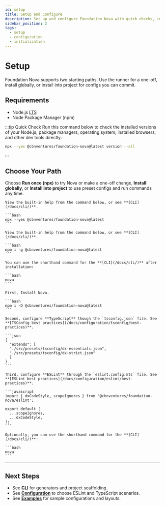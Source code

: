 ```yaml
---
id: setup
title: Setup and Configure
description: Set up and configure Foundation Nova with quick checks, installation options, and best-practice TypeScript and ESLint presets.
sidebar_position: 2
tags:
  - setup
  - configuration
  - initialization
---
```



# Setup

Foundation Nova supports two starting paths. Use the runner for a one-off, install globally, or install into project for configs you can commit.

## Requirements

- Node.js <abbr title="Long-Term Support">LTS</abbr>
- Node Package Manager (npm)

:::tip Quick Check
Run this command below to check the installed versions of your Node.js, package managers, operating system, installed browsers, and other dev tools directly:

```bash
npx --yes @cbnventures/foundation-nova@latest version --all
```
:::

## Choose Your Path

Choose **Run once (npx)** to try Nova or make a one-off change, **Install globally**, or **Install into project** to use preset configs and run commands any time.

<Tabs groupId="setup-mode">
  <TabItem value="once" label="Run once (npx)" default>

    View the built-in help from the command below, or see **[CLI](/docs/cli/)**.

    ```bash
    npx --yes @cbnventures/foundation-nova@latest
    ```

  </TabItem>
  <TabItem value="global" label="Install globally">

    View the built-in help from the command below, or see **[CLI](/docs/cli/)**.

    ```bash
    npm i -g @cbnventures/foundation-nova@latest
    ```

    You can use the shorthand command for the **[CLI](/docs/cli/)** after installation:

    ```bash
    nova
    ```

  </TabItem>
  <TabItem value="local" label="Install into project">

    First, Install Nova.

    ```bash
    npm i -D @cbnventures/foundation-nova@latest
    ```

    Second, configure **TypeScript** though the `tsconfig.json` file. See **[TSConfig best practices](/docs/configuration/tsconfig/best-practices)**.

    ```json
    {
      "extends": [
      "./src/presets/tsconfig/dx-essentials.json",
      "./src/presets/tsconfig/dx-strict.json"
      ]
    }
    ```

    Third, configure **ESLint** through the `eslint.config.mts` file. See **[ESLint best practices](/docs/configuration/eslint/best-practices)**.

    ```javascript
    import { dxCodeStyle, scopeIgnores } from '@cbnventures/foundation-nova/eslint';

    export default [
      ...scopeIgnores,
      ...dxCodeStyle,
    ];
    ```

    Optionally, you can use the shorthand command for the **[CLI](/docs/cli/)**:

    ```bash
    nova
    ```

  </TabItem>
</Tabs>

---

## Next Steps

- See **[CLI](/docs/cli/)** for generators and project scaffolding.
- See **[Configuration](/docs/configuration/)** to choose ESLint and TypeScript scenarios.
- See **[Examples](/docs/examples/)** for sample configurations and layouts.
